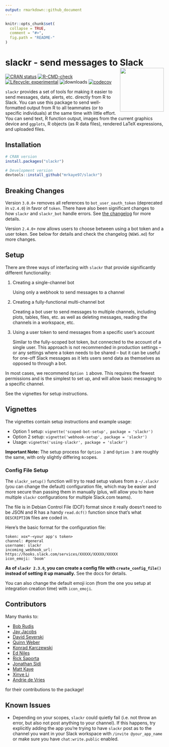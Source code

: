 ```yaml
---
output: rmarkdown::github_document
---
```


<!-- README.md is generated from README.Rmd. Please edit that file -->

```r
knitr::opts_chunk$set(
  collapse = TRUE,
  comment = "#>",
  fig.path = "README-"
)
```

# slackr - send messages to Slack <img src='man/figures/logo.svg' align="right" height="139" />

<!-- badges: start -->
[![CRAN status](https://www.r-pkg.org/badges/version/slackr)](https://CRAN.R-project.org/package=slackr)
[![R-CMD-check](https://github.com/mrkaye97/slackr/workflows/R-CMD-check/badge.svg)](https://github.com/mrkaye97/slackr/actions)
[![Lifecycle: experimental](https://img.shields.io/badge/lifecycle-experimental-orange.svg)](https://www.tidyverse.org/lifecycle/#experimental)
![downloads](http://cranlogs.r-pkg.org/badges/grand-total/slackr)
[![codecov](https://codecov.io/gh/mrkaye97/slackr/branch/master/graph/badge.svg?token=5HjUtFfIJR)](https://codecov.io/gh/mrkaye97/slackr)
<!-- badges: end -->


`slackr` provides a set of tools for making it easier to send messages, data, alerts, etc. directly from R to Slack. 
You can use this package to send well-formatted output from R to all teammates (or to specific individuals) at the same time 
with little effort. You can send text, R function output, images 
from the current graphics device and `ggplots`, R objects (as R data files), 
rendered LaTeX expressions, and uploaded files.

## Installation

```r
# CRAN version
install.packages("slackr")

# Development version
devtools::install_github("mrkaye97/slackr")
```


## Breaking Changes

Version `3.0.0+` removes all references to `bot_user_oauth_token` (deprecated in `v2.4.0`) in favor of `token`. There have also been significant changes to how `slackr` and `slackr_bot` handle errors. See [the changelog](https://mrkaye97.github.io/slackr/news/index.html) for more details.

Version `2.4.0+` now allows users to choose between using a bot token and a user token. See below for details and check the changelog (`NEWS.md`) for more changes.


## Setup

There are three ways of interfacing with `slackr` that provide
significantly different functionality:

1. Creating a single-channel bot

    Using only a webhook to send messages to a channel


2.  Creating a fully-functional multi-channel bot

    Creating a bot user to send messages to multiple channels, including plots,
tables, files, etc. as well as deleting messages, reading the channels in a
workspace, etc.

3.  Using a user token to send messages from a specific user's account

    Similar to the fully-scoped bot token, but connected to the account of a single user. This approach is not recommended in production settings -- or any settings where a token needs to be shared -- but it can be useful for one-off Slack messages as it lets users send data as themselves as opposed to through a bot.
    
In most cases, we recommend `Option 1` above. This requires the fewest
permissions and is the simplest to set up, and will allow basic messaging to a
specific channel.

See the vignettes for setup instructions.


## Vignettes

The vignettes contain setup instructions and example usage:

* Option 1 setup: `vignette('scoped-bot-setup', package = 'slackr')`
* Option 2 setup: `vignette('webhook-setup', package = 'slackr')`
* Usage: `vignette('using-slackr', package = 'slackr')`

**Important Note:** The setup process for `Option 2` and `Option 3` are roughly the same, with only slightly differing scopes.

### Config File Setup

The `slackr_setup()` function will try to read setup values from a `~/.slackr`
(you can change the default) configuration file, which may be easier and more
secure than passing them in manually (plus, will allow you to have multiple
`slackr` configurations for multiple Slack.com teams).

The file is in Debian Control File (DCF) format since it really doesn't need to
be JSON and R has a handy `read.dcf()` function since that's what `DESCRIPTION`
files are coded in.

Here's the basic format for the configuration file:

```
token: xox*-<your app's token>
channel: #general
username: slackr
incoming_webhook_url: https://hooks.slack.com/services/XXXXX/XXXXX/XXXXX
icon_emoji: 'boom'
```

**As of `slackr 2.3.0`, you can create a config file with `create_config_file()` instead of setting it up manually.** See the docs for details.

You can also change the default emoji icon (from the one you setup at
integration creation time) with `icon_emoji`.

## Contributors

Many thanks to:

- [Bob Rudis](https://github.com/hrbrmstr)
- [Jay Jacobs](https://github.com/jayjacobs)
- [David Severski](https://github.com/davidski)
- [Quinn Weber](https://github.com/qsweber)
- [Konrad Karczewski](https://github.com/konradjk)
- [Ed Niles](https://github.com/eniles)
- [Rick Saporta](https://github.com/rsaporta)
- [Jonathan Sidi](https://github.com/yonicd)
- [Matt Kaye](https://github.com/mrkaye97)
- [Xinye Li](https://github.com/xinye1)
- [Andrie de Vries](https://github.com/andrie)

for their contributions to the package!

## Known Issues

* Depending on your scopes, `slackr` could quietly fail (i.e. not throw an error, but also not post anything to your channel). If this happens, try explicitly adding the app you're trying to have `slackr` post as to the channel you want in your Slack workspace with `/invite @your_app_name` or make sure you have `chat:write.public` enabled.


